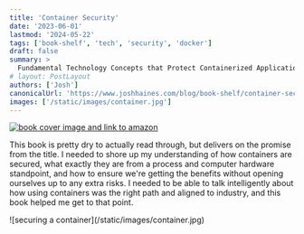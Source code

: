 ```yaml
---
title: 'Container Security'
date: '2023-06-01'
lastmod: '2024-05-22'
tags: ['book-shelf', 'tech', 'security', 'docker']
draft: false
summary: >
  Fundamental Technology Concepts that Protect Containerized Applications
# layout: PostLayout
authors: ['Josh']
canonicalUrl: 'https://www.joshhaines.com/blog/book-shelf/container-security'
images: ['/static/images/container.jpg']
---
```


<div className="mx-auto w-1/3">
  <a href="https://www.amazon.com/Container-Security-Fundamental-Containerized-Applications/dp/1492056707">
    <img
      alt="book cover image and link to amazon"
      src="https://m.media-amazon.com/images/I/51KpL8ZLYqL._SY445_SX342_.jpg"
    />
  </a>
</div>

This book is pretty dry to actually read through, but delivers on the promise from the title. I needed to shore up my understanding of how containers are secured, what exactly they are from a process and computer hardware standpoint, and how to ensure we're getting the benefits without opening ourselves up to any extra risks. I needed to be able to talk intelligently about how using containers was the right path and aligned to industry, and this book helped me get to that point.

<div className="-mx-2 flex flex-wrap justify-center overflow-hidden xl:-mx-2">
  <div className="my-1 w-full overflow-hidden px-2 xl:my-1 xl:w-3/4 xl:px-2">
    ![securing a container](/static/images/container.jpg)
  </div>
</div>
